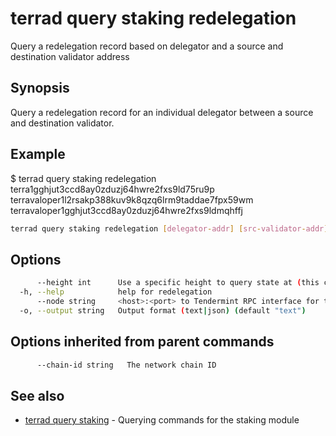 # terrad query staking redelegation

Query a redelegation record based on delegator and a source and destination validator address

## Synopsis

Query a redelegation record for an individual delegator between a source and destination validator.

## Example
$ terrad query staking redelegation terra1gghjut3ccd8ay0zduzj64hwre2fxs9ld75ru9p terravaloper1l2rsakp388kuv9k8qzq6lrm9taddae7fpx59wm terravaloper1gghjut3ccd8ay0zduzj64hwre2fxs9ldmqhffj

```sh Terrad
terrad query staking redelegation [delegator-addr] [src-validator-addr] [dst-validator-addr] [flags]
```

## Options

```sh Terrad
      --height int      Use a specific height to query state at (this can error if the node is pruning state)
  -h, --help            help for redelegation
      --node string     <host>:<port> to Tendermint RPC interface for this chain (default "tcp://localhost:26657")
  -o, --output string   Output format (text|json) (default "text")
```

## Options inherited from parent commands

```sh Terrad
      --chain-id string   The network chain ID
```

## See also

* [terrad query staking](terrad_query_staking.mdx)	 - Querying commands for the staking module


